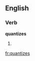 
==English==

===Verb===
'''quantizes'''

# {{third-person singular of|[[quantize]]}}

[[fr:quantizes]]